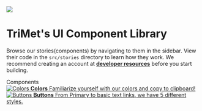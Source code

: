 
<Meta title="TriMet/Introduction" />

<style>{`

  *{
    font-family: 'Source Sans Pro', sans-serif;
  }

  .h1, .h2, .h3, .h4, .h5{
    font-family: 'Zilla Slab', serif;
  }

  .h1{
    font-size:1.4em;
  }

  .subheading {
    --mediumdark: '#999999';
    font-weight: 900;
    font-size: 13px;
    color: #999;
    letter-spacing: 6px;
    line-height: 24px;
    text-transform: uppercase;
    margin-bottom: 12px;
    margin-top: 40px;
  }

  .link-list {
    display: grid;
    grid-template-columns: 1fr;
    grid-template-rows: 1fr 1fr;
    row-gap: 10px;
  }

  @media (min-width: 620px) {
    .link-list {
      row-gap: 20px;
      column-gap: 20px;
      grid-template-columns: 1fr 1fr;
    }
  }

  @media all and (-ms-high-contrast:none) {
  .link-list {
      display: -ms-grid;
      -ms-grid-columns: 1fr 1fr;
      -ms-grid-rows: 1fr 1fr;
    }
  }

  .link-item {
    display: block;
    padding: 20px 30px 20px 15px;
    border: 1px solid #00000010;
    border-radius: 5px;
    transition: background 150ms ease-out, border 150ms ease-out, transform 150ms ease-out;
    color: #333333;
    display: flex;
    align-items: flex-start;
  }

  .link-item:hover {
    border-color: #1EA7FD50;
    box-shadow: rgba(0, 0, 0, 0.08) 0 3px 10px 0;
    transition: background 150ms ease-out, border 150ms ease-out, transform 150ms ease-out;
  }

  .link-item:active {
    border-color: #1EA7FD;
    transform: translate3d(0, 0, 0);
  }

  .link-item strong {
    font-weight: 700;
    display: block;
    margin-bottom: 2px;
  }
  
  .link-item img {
    height: 40px;
    width: 40px;
    margin-right: 15px;
    flex: none;
  }

  .link-item span {
    font-size: 14px;
    line-height: 20px;
  }

  .rosette-header{
    width:50px;
    margin: 0 auto;
  }

  .text-center{
    text-align:center
  }

.intro-wrap{
  display:flex;
  flex:1;
  flex-direction:column;
  height:100%;
  justify-content:center;
  padding:20px;
}
  
`}</style>

<div className="intro-wrap">
<div className="rosette-header"><img src={rosette} /></div>

# <div className="text-center h1">TriMet's UI Component Library</div>

Browse our stories(components) by navigating to them in the sidebar. View their code in the `src/stories` directory to learn how they work. We recommend creating an account at [**developer resources**](https://developer.trimet.org/) before you start building.

<div className="subheading">Components</div>

  <div className="link-list">
    <a className="link-item" href="/story/trimet-colors--primary-colors">
      <img src={Colors} alt="Colors" />
      <span>
        <strong>Colors</strong>
        Familiarize yourself with our colors and copy to clipboard!
      </span>
    </a>
    <a className="link-item" href="/story/trimet-button--primary">
      <img src={StackAlt} alt="Buttons" />
      <span>
        <strong>Buttons</strong>
        From Primary to basic text links, we have 5 different styles.
      </span>
    </a>
  </div>
</div>
